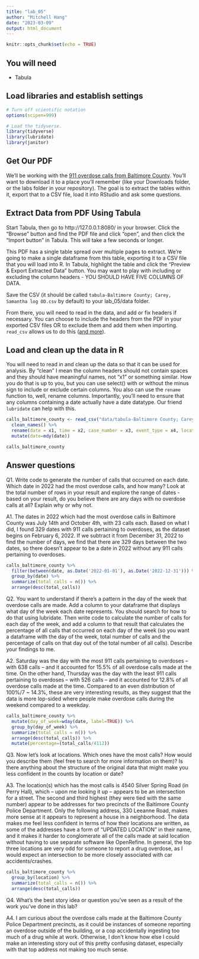 ```yaml
---
title: "lab_05"
author: "Mitchell Hang"
date: "2023-03-09"
output: html_document
---
```


```r
knitr::opts_chunk$set(echo = TRUE)
```

## You will need

- Tabula

## Load libraries and establish settings

```r
# Turn off scientific notation
options(scipen=999)

# Load the tidyverse.
library(tidyverse)
library(lubridate)
library(janitor)
```

## Get Our PDF

We'll be working with the [911 overdose calls from Baltimore County](https://drive.google.com/file/d/1qkYuojGF_6WKFr5aNQxmewDzcKyOiJFr/view?usp=share_link). You'll want to download it to a place you'll remember (like your Downloads folder, or the labs folder in your repository). The goal is to extract the tables within it, export that to a CSV file, load it into RStudio and ask some questions.

## Extract Data from PDF Using Tabula

Start Tabula, then go to http://127.0.0.1:8080/ in your browser. Click the "Browse" button and find the PDF file and click "open", and then click the "Import button" in Tabula. This will take a few seconds or longer.

This PDF has a single table spread over multiple pages to extract. We're going to make a single dataframe from this table, exporting it to a CSV file that you will load into R. In Tabula, highlight the table and click the "Preview & Export Extracted Data" button. You may want to play with including or excluding the column headers - YOU SHOULD HAVE FIVE COLUMNS OF DATA.

Save the CSV (it should be called `tabula-Baltimore County; Carey, Samantha log OD.csv` by default) to your lab_05/data folder.

From there, you will need to read in the data, and add or fix headers if necessary. You can choose to include the headers from the PDF in your exported CSV files OR to exclude them and add them when importing. `read_csv` allows us to do this ([and more](https://readr.tidyverse.org/reference/read_delim.html)).

## Load and clean up the data in R

You will need to read in and clean up the data so that it can be used for analysis. By "clean" I mean the column headers should not contain spaces and they should have meaningful names, not "x1" or something similar. How you do that is up to you, but you can use select() with or without the minus sign to include or exclude certain columns. You also can use the `rename` function to, well, rename columns. Importantly, you'll need to ensure that any columns containing a date actually have a date datatype. Our friend `lubridate` can help with this.

```r
calls_baltimore_county <- read_csv("data/tabula-Baltimore County; Carey, Samantha log OD.csv", col_names = FALSE) %>% 
  clean_names() %>%
  rename(date = x1, time = x2, case_number = x3, event_type = x4, location = x5) %>%
  mutate(date=mdy(date))

calls_baltimore_county 

```

## Answer questions

Q1. Write code to generate the number of calls that occurred on each date. Which date in 2022 had the most overdose calls, and how many? Look at the total number of rows in your result and explore the range of dates - based on your result, do you believe there are any days with no overdose calls at all? Explain why or why not.

A1. The dates in 2022 which had the most overdose calls in Baltimore County was July 14th and October 4th, with 23 calls each. Based on what I did, I found 329 dates with 911 calls pertaining to overdoses, as the dataset begins on February 6, 2022. If we subtract it from December 31, 2022 to find the number of days, we find that there are 329 days between the two dates, so there doesn't appear to be a date in 2022 without any 911 calls pertaining to overdoses. 

```r
calls_baltimore_county %>%
  filter(between(date, as.Date('2022-01-01'), as.Date('2022-12-31'))) %>%
  group_by(date) %>%
  summarize(total_calls = n()) %>%
  arrange(desc(total_calls))
```

Q2. You want to understand if there's a pattern in the day of the week that overdose calls are made. Add a column to your dataframe that displays what day of the week each date represents. You should search for how to do that using lubridate. Then write code to calculate the number of calls for each day of the week, and add a column to that result that calculates the percentage of all calls that occurred on each day of the week (so you want a dataframe with the day of the week, total number of calls and the percentage of calls on that day out of the total number of all calls). Describe your findings to me.

A2. Saturday was the day with the most 911 calls pertaining to overdoses -- with 638 calls -- and it accounted for 15.5% of all overdose calls made at the time. On the other hand, Thursday was the day with the least 911 calls pertaining to overdoses -- with 526 calls -- and it accounted for 12.8% of all overdose calls made at the time. Compared to an even distribution of 100%/7 ~ 14.3%, these are very interesting results, as they suggest that the data is more lop-sided where people make overdose calls during the weekend compared to a weekday.

```r
calls_baltimore_county %>%
  mutate(day_of_week=wday(date, label=TRUE)) %>%
  group_by(day_of_week) %>%
  summarize(total_calls = n()) %>%
  arrange(desc(total_calls)) %>%
  mutate(percentage=(total_calls/4112))
```

Q3. Now let's look at locations. Which ones have the most calls? How would you describe them (feel free to search for more information on them)? Is there anything about the structure of the original data that might make you less confident in the counts by location or date?

A3. The location(s) which has the most calls is 4540 Silver Spring Road (in Perry Hall), which -- upon me looking it up -- appears to be an intersection for a street. The second and third highest (they were tied with the same number) appear to be addresses for two precincts of the Baltimore County Police Department. Only the following address, 330 Leeanne Road, makes more sense at it appears to represent a house in a neighborhood. The data makes me feel less confident in terms of how their locations are written, as some of the addresses have a form of "UPDATED LOCATION" in their name, and it makes it harder to conglomerate all of the calls made at said location without having to use separate software like OpenRefine. In general, the top three locations are very odd for someone to report a drug overdose, as I would expect an intersection to be more closely associated with car accidents/crashes.

```r
calls_baltimore_county %>%
  group_by(location) %>%
  summarize(total_calls = n()) %>%
  arrange(desc(total_calls))
```

Q4. What's the best story idea or question you've seen as a result of the work you've done in this lab?

A4. I am curious about the overdose calls made at the Baltimore County Police Department precincts, as it could be instances of someone reporting an overdose outside of the building, or a cop accidentally ingesting too much of a drug while at work. Otherwise, I don't know how else I could make an interesting story out of this pretty confusing dataset, especially with that top address not making too much sense.
